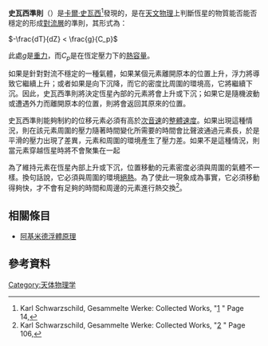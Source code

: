 '''史瓦西準則'''（{{lang-en|'''Schwarzschild criterion'''}}）是[[卡爾·史瓦西|卡爾·史瓦西]]<ref name="Gesammelte Werke1">Karl Schwarzschild, Gesammelte Werke: Collected Works, "[http://books.google.co.uk/books?id=t69Sb1Sv5HsC] {{Wayback|url=http://books.google.co.uk/books?id=t69Sb1Sv5HsC |date=20140426214931 }}" Page 14,</ref>發現的，是在[[天文物理|天文物理]]上判斷恆星的物質能否能否穩定的形成[[氣溫垂直遞減率|對流層]]的準則，其形式為： 

<math> -\frac{dT}{dZ} < \frac{g}{C_p}</math>

此處<math>g</math>是[[引力|重力]]，而<math>C_p</math>是在恆定壓力下的[[熱容量|熱容量]]。

如果是針對對流不穩定的一種氣體，如果某個元素離開原本的位置上升，浮力將導致它繼續上升；或者如果是向下沉降，而它的密度比周圍的環境高，它將繼續下沉。因此，史瓦西準則將決定恆星內部的元素將會上升或下沉；如果它是隨機波動或遭遇外力而離開原本的位置，則將會返回其原來的位置。

史瓦西準則能夠制約的位移元素必須有高於[[音速|次音速]]的[[整體速度|整體速度]]。如果出現這種情況，則在該元素周圍的壓力隨著時間變化所需要的時間會比聲波通過元素長，於是平滑的壓力出現了差異，元素和周圍的環境產生了壓力差。如果不是這種情況，則當元素穿越恆星時將不會聚集在一起

為了維持元素在恆星內部上升或下沉，位置移動的元素密度必須與周圍的氣體不一樣。換句話說，它必須與周圍的環境[[絕熱|絕熱]]。為了使此一現象成為事實，它必須移動得夠快，才不會有足夠的時間和周邊的元素進行熱交換<ref name="Gesammelte Werke2">Karl Schwarzschild, Gesammelte Werke: Collected Works, "[http://books.google.co.uk/books?id=t69Sb1Sv5HsC] {{Wayback|url=http://books.google.co.uk/books?id=t69Sb1Sv5HsC |date=20140426214931 }}" Page 106,</ref>。

== 相關條目 ==
*[[阿基米德浮體原理|阿基米德浮體原理]]

== 參考資料 ==
<references/>

[[Category:天体物理学|Category:天体物理学]]

{{astronomy-stub}}
{{physics-stub}}